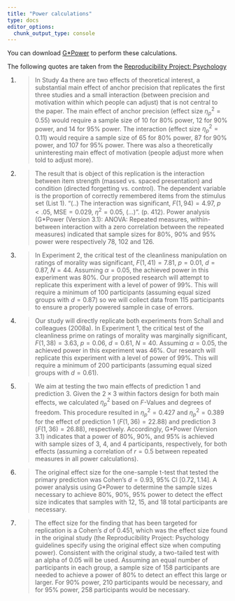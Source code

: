 ```yaml
---
title: "Power calculations"
type: docs
editor_options: 
  chunk_output_type: console
---
```



You can download [G*Power](https://www.psychologie.hhu.de/arbeitsgruppen/allgemeine-psychologie-und-arbeitspsychologie/gpower) to perform these calculations.

The following quotes are taken from the [Reproducibility Project: Psychology](https://osf.io/ezcuj/)

1. <!--Extract of [Chandler's replication](https://osf.io/sd4uv/) of Study 4b by @Janiszewski/Uy:2008-->
> In Study 4a there are two effects of theoretical interest, a substantial main effect of anchor precision that replicates the first three studies and a small interaction (between precision and motivation within which people can adjust) that is not central to the paper. The main effect of anchor precision (effect size  $\eta^2_p=0.55$) would require a sample size of $10$ for $80$% power, $12$ for $90$% power, and $14$ for $95$% power. The interaction (effect size $\eta^2_p=0.11$) would require a sample size of $65$ for $80$% power, $87$ for $90$% power, and $107$ for $95$% power. There was also a theoretically uninteresting main effect of motivation (people adjust more when told to adjust more). 

2. 
> The result that is object of this replication is the interaction between item strength (massed vs. spaced presentation) and condition (directed forgetting vs. control). The dependent variable is the proportion of correctly remembered items from the stimulus set (List 1). "(..) The interaction was significant, $F(1,94)=4.97$, $p <.05$, $\mathrm{MSE} =0.029$, $\eta^2=0.05$, (...)". (p. 412). Power analysis (G*Power (Version 3.1): ANOVA: Repeated measures, within-between interaction with a zero correlation between the repeated measures) indicated that sample sizes for $80$%, $90$% and $95$% power were respectively $78$, $102$ and $126$.

3. 
> In Experiment 2, the critical test of the cleanliness manipulation on ratings of morality was significant, $F(1, 41)=7.81$, $p= 0.01$, $d=0.87$, $N=44$. Assuming $\alpha=0.05$, the achieved power in this experiment was $80$%. Our proposed research will attempt to replicate this experiment with
a level of power of $99$%. This will require a minimum of $100$ participants (assuming equal sized groups with $d=0.87$) so we will collect data from $115$ participants to ensure a properly powered sample in case of errors.

4. 
> Our study will directly replicate both experiments from Schall and colleagues (2008a). In Experiment 1, the critical test of the cleanliness prime on ratings of morality was marginally significant, $F(1, 38)=3.63$, $p=0.06$, $d=0.61$, $N=40$. Assuming $\alpha=0.05$, the achieved power in this experiment was $46$%. Our research will replicate this experiment with a level of power of $99$%. This will require a minimum of $200$ participants (assuming equal sized groups with $d=0.61$).

5.
> We aim at testing the two main effects of prediction 1 and prediction 3. Given the $2 \times 3$ within factors design for both main effects, we calculated $\eta^2_p$ based on $F$-Values and degrees of freedom. This procedure resulted in $\eta^2_p=0.427$ and $\eta^2_p=0.389$ for the effect of prediction 1 ($F(1, 36)=22.88$) and prediction 3 ($F(1, 36)=26.88$), respectively. Accordingly, G*Power (Version 3.1) indicates that a power of $80$%, $90$%, and $95$% is achieved with sample sizes of $3$, $4$, and $4$ participants, respectively, for both effects (assuming a correlation of $r=0.5$ between repeated measures in all power calculations).

6. 
> The original effect size for the one-sample t-test that tested the primary prediction was Cohen's $d=0.93$, $95$% Cl $[0.72, 1.14]$. A power analysis using G*Power to determine the sample sizes necessary to achieve $80$%, $90$%, $95$% power to detect the effect size indicates that samples with $12$, $15$, and $18$ total participants are necessary. 

7. 
> The effect size for the finding that has been targeted for replication is a Cohen's $d$ of $0.451$, which was the effect size found in the original study (the Reproducibility Project: Psychology guidelines specify using the original effect size when computing power). Consistent with the original study, a two-tailed test with an alpha of $0.05$ will be used.  Assuming an equal number of participants in each group, a sample size of $158$ participants are needed to achieve a power of $80$% to detect an effect this large or larger. For $90$% power, $210$ participants would be necessary, and for $95$% power, $258$ participants would be necessary. 
